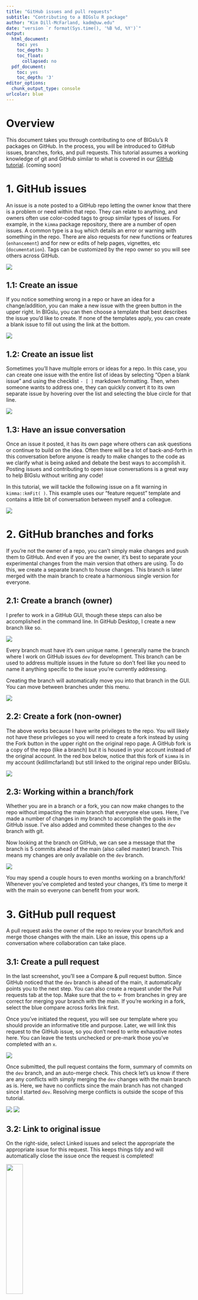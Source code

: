 ```yaml
---
title: "GitHub issues and pull requests"
subtitle: "Contributing to a BIGslu R package"
author: "Kim Dill-McFarland, kadm@uw.edu"
date: "version `r format(Sys.time(), '%B %d, %Y')`"
output:
  html_document:
    toc: yes
    toc_depth: 3
    toc_float:
      collapsed: no
  pdf_document:
    toc: yes
    toc_depth: '3'
editor_options:
  chunk_output_type: console
urlcolor: blue
---
```


# Overview

This document takes you through contributing to one of BIGslu's R packages on GitHub. In the process, you will be introduced to GitHub issues, branches, forks, and pull requests. This tutorial assumes a working knowledge of git and GitHub similar to what is covered in our [GitHub tutorial](link). (coming soon)

# 1. GitHub issues

An issue is a note posted to a GitHub repo letting the owner know that there is a problem or need within that repo. They can relate to anything, and owners often use color-coded tags to group similar types of issues. For example, in the `kimma` package repository, there are a number of open issues. A common type is a `bug` which details an error or warning with something in the repo. There are also requests for new functions or features (`enhancement`) and for new or edits of help pages, vignettes, etc (`documentation`). Tags can be customized by the repo owner so you will see others across GitHub.

![](figs/issues.png)

## 1.1: Create an issue

If you notice something wrong in a repo or have an idea for a change/addition, you can make a new issue with the green button in the upper right. In BIGslu, you can then choose a template that best describes the issue you'd like to create. If none of the templates apply, you can create a blank issue to fill out using the link at the bottom.

![](figs/issue_template.png)

## 1.2: Create an issue list

Sometimes you'll have multiple errors or ideas for a repo. In this case, you can create one issue with the entire list of ideas by selecting "Open a blank issue" and using the checklist `- [ ]` markdown formatting. Then, when someone wants to address one, they can quickly convert it to its own separate issue by hovering over the list and selecting the blue circle for that line.

![](figs/issue_list.png)

## 1.3: Have an issue conversation

Once an issue it posted, it has its own page where others can ask questions or continue to build on the idea. Often there will be a lot of back-and-forth in this conversation before anyone is ready to make changes to the code as we clarify what is being asked and debate the best ways to accomplish it. Posting issues and contributing to open issue conversations is a great way to help BIGslu without writing any code!

In this tutorial, we will tackle the following issue on a fit warning in `kimma::kmFit( )`. This example uses our "feature request" template and contains a little bit of conversation between myself and a colleague.

![](figs/issue_indiv.png)

# 2. GitHub branches and forks

If you're not the owner of a repo, you can't simply make changes and push them to GitHub. And even if you are the owner, it's best to separate your experimental changes from the main version that others are using. To do this, we create a separate branch to house changes. This branch is later merged with the main branch to create a harmonious single version for everyone.

## 2.1: Create a branch (owner)

I prefer to work in a GitHub GUI, though these steps can also be accomplished in the command line. In GitHub Desktop, I create a new branch like so.

![](figs/new_branch1.png)

Every branch must have it's own unique name. I generally name the branch where I work on GitHub issues `dev` for development. This branch can be used to address multiple issues in the future so don't feel like you need to name it anything specific to the issue you're currently addressing. 

Creating the branch will automatically move you into that branch in the GUI. You can move between branches under this menu.

![](figs/new_branch3.png)

## 2.2: Create a fork (non-owner)

The above works because I have write privileges to the repo. You will likely not have these privileges so you will need to create a fork instead by using the Fork button in the upper right on the original repo page. A GitHub fork is a copy of the repo (like a branch) but it is housed in your account instead of the original account. In the red box below, notice that this fork of `kimma` is in my account (kdillmcfarland) but still linked to the original repo under BIGslu. 

![](figs/fork.png)

## 2.3: Working within a branch/fork

Whether you are in a branch or a fork, you can now make changes to the repo without impacting the main branch that everyone else uses. Here, I've made a number of changes in my branch to accomplish the goals in the GitHub issue. I've also added and commited these changes to the `dev` branch with git.

Now looking at the branch on GitHub, we can see a message that the branch is 5 commits ahead of the main (also called master) branch. This means my changes are only available on the `dev` branch.

![](figs/branch_ahead.png)

You may spend a couple hours to even months working on a branch/fork! Whenever you've completed and tested your changes, it's time to merge it with the main so everyone can benefit from your work.

# 3. GitHub pull request

A pull request asks the owner of the repo to review your branch/fork and merge those changes with the main. Like an issue, this opens up a conversation where collaboration can take place.

## 3.1: Create a pull request

In the last screenshot, you'll see a Compare & pull request button. Since GitHub noticed that the `dev` branch is ahead of the main, it automatically points you to the next step. You can also create a request under the Pull requests tab at the top. Make sure that the to <- from branches in grey are correct for merging your branch with the main. If you're working in a fork, select the blue compare across forks link first.

Once you've initiated the request, you will see our template where you should provide an informative title and purpose. Later, we will link this request to the GitHub issue, so you don't need to write exhaustive notes here. You can leave the tests unchecked or pre-mark those you've completed with an `x`.

![](figs/request1.png)

Once submitted, the pull request contains the form, summary of commits on the `dev` branch, and an auto-merge check. This check let's us know if there are any conflicts with simply merging the `dev` changes with the main branch as is. Here, we have no conflicts since the main branch has not changed since I started `dev`. Resolving merge conflicts is outside the scope of this tutorial.

![](figs/request2.png)
![](figs/request3.png)

## 3.2: Link to original issue

On the right-side, select Linked issues and select the appropriate the appropriate issue for this request. This keeps things tidy and will automatically close the issue once the request is completed!

![](figs/link_issue.png){width=30%}

## 3.3: Code review

Prior to merging your pull request, another member of BIGslu must review it. GitHub has a lot of features to facilitate this collaboration. The main request page is a conversation space like the original issue. You can also go to the Commits or Files change tabs to see the line-by-line changes made to the code. This space also has conversational features seen when you hover over the code and select the blue +.

![](figs/review1.png)

Once complete, the reviewer will either initiate the merge or (more likely) provide comments for you to address. These are summarized on the main request page.

![](figs/review2.png){width=60%}

## 3.4: Merge pull request with main

Once everyone is happy with the edits, the repo owner will merge the pull request. This places all the `dev` changes to the main branch.

![](figs/close1.png){width=60%}

Because they are linked, this also closes the associated issue.

![](figs/close2.png){width=60%} 

See the full pull request history at <https://github.com/BIGslu/kimma/pull/10>

# 4. Cleaning up

If you don't plan to make regular contributions to a repo, it's best to delete your `dev` branch or fork. This keeps things from getting cluttered. However, if you're a regular contributor, you can use the branch/fork again for future issues. See the live workshop where I use this same branch to tackle another `kimma` issue. <https://youtu.be/-u-3Zar2Hew>

***
